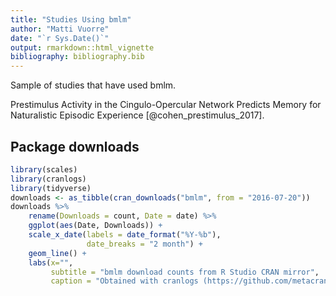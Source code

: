 ```yaml
---
title: "Studies Using bmlm"
author: "Matti Vuorre"
date: "`r Sys.Date()`"
output: rmarkdown::html_vignette
bibliography: bibliography.bib
---
```


Sample of studies that have used bmlm.

Prestimulus Activity in the Cingulo-Opercular Network Predicts Memory for Naturalistic Episodic Experience [@cohen_prestimulus_2017].

## Package downloads

```r
library(scales)
library(cranlogs)
library(tidyverse)
downloads <- as_tibble(cran_downloads("bmlm", from = "2016-07-20"))
downloads %>% 
    rename(Downloads = count, Date = date) %>% 
    ggplot(aes(Date, Downloads)) +
    scale_x_date(labels = date_format("%Y-%b"),
                 date_breaks = "2 month") +
    geom_line() +
    labs(x="",
         subtitle = "bmlm download counts from R Studio CRAN mirror",
         caption = "Obtained with cranlogs (https://github.com/metacran/cranlogs)")
```
